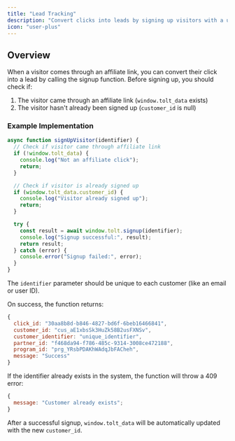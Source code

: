 ```yaml
---
title: "Lead Tracking"
description: "Convert clicks into leads by signing up visitors with a unique identifier"
icon: "user-plus"
---
```


## Overview

When a visitor comes through an affiliate link, you can convert their click into a lead by calling the signup function. Before signing up, you should check if:

1. The visitor came through an affiliate link (`window.tolt_data` exists)
2. The visitor hasn't already been signed up (`customer_id` is null)

### Example Implementation

```javascript
async function signUpVisitor(identifier) {
  // Check if visitor came through affiliate link
  if (!window.tolt_data) {
    console.log("Not an affiliate click");
    return;
  }

  // Check if visitor is already signed up
  if (window.tolt_data.customer_id) {
    console.log("Visitor already signed up");
    return;
  }

  try {
    const result = await window.tolt.signup(identifier);
    console.log("Signup successful:", result);
    return result;
  } catch (error) {
    console.error("Signup failed:", error);
  }
}
```

The `identifier` parameter should be unique to each customer (like an email or user ID).

On success, the function returns:

```javascript
{
  click_id: "30aa8b8d-b846-4827-bd6f-6beb16466841",
  customer_id: "cus_aE1xbsSk3HuZk58B2usFXNSv",
  customer_identifier: "unique_identifier",
  partner_id: "f468da94-f786-485c-9314-3008ce472188",
  program_id: "prg_YRsbPDAKhWAdqJbFACheh",
  message: "Success"
}
```

If the identifier already exists in the system, the function will throw a 409 error:

```javascript
{
  message: "Customer already exists";
}
```

After a successful signup, `window.tolt_data` will be automatically updated with the new `customer_id`.
